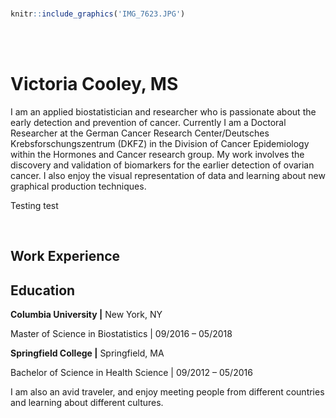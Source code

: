 <br>
<br>
<br>
```r
knitr::include_graphics('IMG_7623.JPG')
```

<br>
<br>

# Victoria Cooley, MS

I am an applied biostatistician and researcher who is passionate about the early detection and prevention of cancer. Currently I am a Doctoral Researcher at the German Cancer Research Center/Deutsches Krebsforschungszentrum (DKFZ) in the Division of Cancer Epidemiology within the Hormones and Cancer research group. My work involves the discovery and validation of biomarkers for the earlier detection of ovarian cancer. I also enjoy the visual representation of data and learning about new graphical production techniques.

Testing test

<br>

## Work Experience

## Education

**Columbia University \|** New York, NY

Master of Science in Biostatistics \| 09/2016 -- 05/2018

**Springfield College \|** Springfield, MA

Bachelor of Science in Health Science \| 09/2012 -- 05/2016

I am also an avid traveler, and enjoy meeting people from different countries and learning about different cultures.
